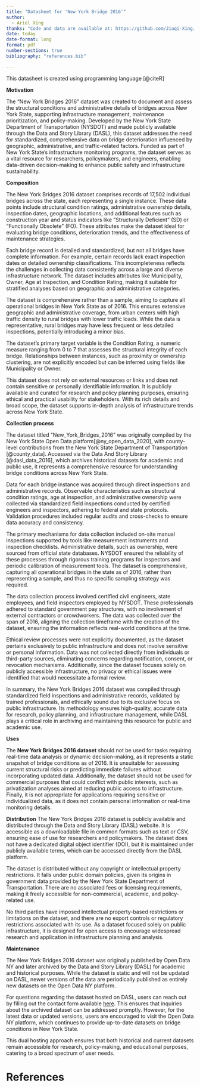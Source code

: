```yaml
---
title: "Datasheet for 'New York Bridge 2016'"
author: 
  - Ariel Xing
thanks: "Code and data are available at: https://github.com/Jiaqi-Xing/NYS_Bridge_Condition_Analysis."
date: today
date-format: long
format: pdf
number-sections: true
bibliography: "references.bib"

---
```

This datasheet is created using programming language [@citeR]

**Motivation**

The "New York Bridges 2016" dataset was created to document and assess the structural conditions and administrative details of bridges across New York State, supporting infrastructure management, maintenance prioritization, and policy-making. Developed by the New York State Department of Transportation (NYSDOT) and made publicly available through the Data and Story Library (DASL), this dataset addresses the need for standardized, comprehensive data on bridge deterioration influenced by geographic, administrative, and traffic-related factors. Funded as part of New York State’s infrastructure monitoring programs, the dataset serves as a vital resource for researchers, policymakers, and engineers, enabling data-driven decision-making to enhance public safety and infrastructure sustainability.

**Composition**

The New York Bridges 2016 dataset comprises records of 17,502 individual bridges across the state, each representing a single instance. These data points include structural condition ratings, administrative ownership details, inspection dates, geographic locations, and additional features such as construction year and status indicators like "Structurally Deficient" (SD) or "Functionally Obsolete" (FO). These attributes make the dataset ideal for evaluating bridge conditions, deterioration trends, and the effectiveness of maintenance strategies.

Each bridge record is detailed and standardized, but not all bridges have complete information. For example, certain records lack exact inspection dates or detailed ownership classifications. This incompleteness reflects the challenges in collecting data consistently across a large and diverse infrastructure network. The dataset includes attributes like Municipality, Owner, Age at Inspection, and Condition Rating, making it suitable for stratified analyses based on geographic and administrative categories.

The dataset is comprehensive rather than a sample, aiming to capture all operational bridges in New York State as of 2016. This ensures extensive geographic and administrative coverage, from urban centers with high traffic density to rural bridges with lower traffic loads. While the data is representative, rural bridges may have less frequent or less detailed inspections, potentially introducing a minor bias.

The dataset's primary target variable is the Condition Rating, a numeric measure ranging from 0 to 7 that assesses the structural integrity of each bridge. Relationships between instances, such as proximity or ownership clustering, are not explicitly encoded but can be inferred using fields like Municipality or Owner.

This dataset does not rely on external resources or links and does not contain sensitive or personally identifiable information. It is publicly available and curated for research and policy planning purposes, ensuring ethical and practical usability for stakeholders. With its rich details and broad scope, the dataset supports in-depth analysis of infrastructure trends across New York State.


**Collection process**

The dataset titled "New_York_Bridges_2016" was originally compiled by the New York State Open Data platform[@ny_open_data_2020], with county-level contributions from the New York State Department of Transportation [@county_data]. Accessed via the Data And Story Library [@dasl_data_2016], which archives historical datasets for academic and public use, it represents a comprehensive resource for understanding bridge conditions across New York State.

Data for each bridge instance was acquired through direct inspections and administrative records. Observable characteristics such as structural condition ratings, age at inspection, and administrative ownership were collected via standardized field inspections conducted by certified engineers and inspectors, adhering to federal and state protocols. Validation procedures included regular audits and cross-checks to ensure data accuracy and consistency.

The primary mechanisms for data collection included on-site manual inspections supported by tools like measurement instruments and inspection checklists. Administrative details, such as ownership, were sourced from official state databases. NYSDOT ensured the reliability of these processes through rigorous training programs for inspectors and periodic calibration of measurement tools. The dataset is comprehensive, capturing all operational bridges in the state as of 2016, rather than representing a sample, and thus no specific sampling strategy was required.

The data collection process involved certified civil engineers, state employees, and field inspectors employed by NYSDOT. These professionals adhered to standard government pay structures, with no involvement of external contractors or crowdworkers. The data was collected over the span of 2016, aligning the collection timeframe with the creation of the dataset, ensuring the information reflects real-world conditions at the time.

Ethical review processes were not explicitly documented, as the dataset pertains exclusively to public infrastructure and does not involve sensitive or personal information. Data was not collected directly from individuals or third-party sources, eliminating concerns regarding notification, consent, or revocation mechanisms. Additionally, since the dataset focuses solely on publicly accessible infrastructure, no privacy or ethical issues were identified that would necessitate a formal review.

In summary, the New York Bridges 2016 dataset was compiled through standardized field inspections and administrative records, validated by trained professionals, and ethically sound due to its exclusive focus on public infrastructure. Its methodology ensures high-quality, accurate data for research, policy planning, and infrastructure management, while DASL plays a critical role in archiving and maintaining this resource for public and academic use.


**Uses**

The **New York Bridges 2016 dataset** should not be used for tasks requiring real-time data analysis or dynamic decision-making, as it represents a static snapshot of bridge conditions as of 2016. It is unsuitable for assessing current structural risks or predicting immediate failures without incorporating updated data. Additionally, the dataset should not be used for commercial purposes that could conflict with public interests, such as privatization analyses aimed at reducing public access to infrastructure. Finally, it is not appropriate for applications requiring sensitive or individualized data, as it does not contain personal information or real-time monitoring details.

**Distribution**
The New York Bridges 2016 dataset is publicly available and distributed through the Data and Story Library (DASL) website. It is accessible as a downloadable file in common formats such as text or CSV, ensuring ease of use for researchers and policymakers. The dataset does not have a dedicated digital object identifier (DOI), but it is maintained under publicly available terms, which can be accessed directly from the DASL platform.

The dataset is distributed without any copyright or intellectual property restrictions. It falls under public domain policies, given its origins in government data provided by the New York State Department of Transportation. There are no associated fees or licensing requirements, making it freely accessible for non-commercial, academic, and policy-related use.

No third parties have imposed intellectual property-based restrictions or limitations on the dataset, and there are no export controls or regulatory restrictions associated with its use. As a dataset focused solely on public infrastructure, it is designed for open access to encourage widespread research and application in infrastructure planning and analysis.

**Maintenance**

The New York Bridges 2016 dataset was originally published by Open Data NY and later archived by the Data and Story Library (DASL) for academic and historical purposes. While the dataset is static and will not be updated on DASL, newer versions of the data are periodically published as entirely new datasets on the Open Data NY platform.

For questions regarding the dataset hosted on DASL, users can reach out by filling out the contact form available [here](https://datadescription.com/). This ensures that inquiries about the archived dataset can be addressed promptly. However, for the latest data or updated versions, users are encouraged to visit the Open Data NY platform, which continues to provide up-to-date datasets on bridge conditions in New York State.

This dual hosting approach ensures that both historical and current datasets remain accessible for research, policy-making, and educational purposes, catering to a broad spectrum of user needs.

\newpage

# References
